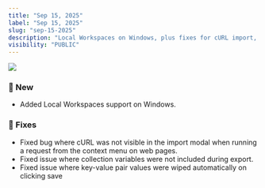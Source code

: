 ```yaml
---
title: "Sep 15, 2025"
label: "Sep 15, 2025"
slug: "sep-15-2025"
description: "Local Workspaces on Windows, plus fixes for cURL import, collection variable export, and key-value save issues"
visibility: "PUBLIC"
---
```


<img
  src="/images/sep-15-2025/ade6867f-ab35-436b-b591-e70f999fbd61.png"
  align="center"
  fullwidth="false"
/>

### **🚀 New**

- Added Local Workspaces support on Windows.

### **🐛 Fixes**

- Fixed bug where cURL was not visible in the import modal when running a request from the context menu on web pages.
- Fixed issue where collection variables were not included during export.
- Fixed issue where key-value pair values were wiped automatically on clicking save